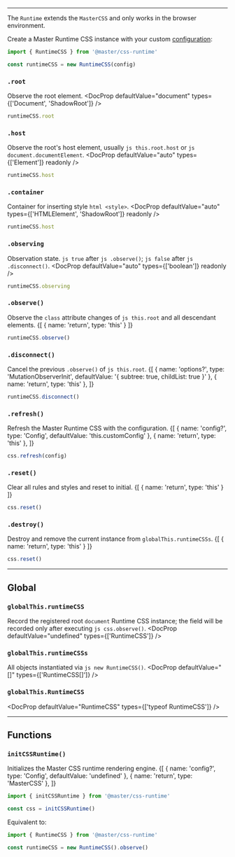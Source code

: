 
---

The `Runtime` extends the `MasterCSS` and only works in the browser environment.

Create a Master Runtime CSS instance with your custom [configuration](/reference/configuration):
```ts
import { RuntimeCSS } from '@master/css-runtime'

const runtimeCSS = new RuntimeCSS(config)
```

### `.root`
Observe the root element.
<DocProp defaultValue="document" types={['Document', 'ShadowRoot']} />
```ts
runtimeCSS.root
```

### `.host`
Observe the root's host element, usually `js this.root.host` or `js document.documentElement`.
<DocProp defaultValue="auto" types={['Element']} readonly />
```ts
runtimeCSS.host
```

### `.container`
Container for inserting style `html <style>`.
<DocProp defaultValue="auto" types={['HTMLElement', 'ShadowRoot']} readonly />
```ts
runtimeCSS.host
```

### `.observing`
Observation state. `js true` after `js .observe()`; `js false` after `js .disconnect()`.
<DocProp defaultValue="auto" types={['boolean']} readonly />
```ts
runtimeCSS.observing
```

### `.observe()`
Observe the `class` attribute changes of `js this.root` and all descendant elements.
<DocFn>
    {[ { name: 'return', type: 'this' } ]}
</DocFn>
```ts
runtimeCSS.observe()
```

### `.disconnect()`
Cancel the previous `.observe()` of `js this.root`.
<DocFn>
    {[
        { name: 'options?', type: 'MutationObserverInit', defaultValue: '{ subtree: true, childList: true }' },
        { name: 'return', type: 'this' },
    ]}
</DocFn>
```ts
runtimeCSS.disconnect()
```

### `.refresh()`
Refresh the Master Runtime CSS with the configuration.
<DocFn>
    {[
        { name: 'config?', type: 'Config', defaultValue: 'this.customConfig' },
        { name: 'return', type: 'this' },
    ]}
</DocFn>
```ts
css.refresh(config)
```

### `.reset()`
Clear all rules and styles and reset to initial.
<DocFn>
    {[ { name: 'return', type: 'this' } ]}
</DocFn>
```ts
css.reset()
```

### `.destroy()`
Destroy and remove the current instance from `globalThis.runtimeCSSs`.
<DocFn>
    {[ { name: 'return', type: 'this' } ]}
</DocFn>
```ts
css.reset()
```

---

## Global
### `globalThis.runtimeCSS`
Record the registered root `document` Runtime CSS instance; the field will be recorded only after executing `js css.observe()`.
<DocProp defaultValue="undefined" types={['RuntimeCSS']} />

### `globalThis.runtimeCSSs`
All objects instantiated via `js new RuntimeCSS()`.
<DocProp defaultValue="[]" types={['RuntimeCSS[]']} />

### `globalThis.RuntimeCSS`
<DocProp defaultValue="RuntimeCSS" types={['typeof RuntimeCSS']} />

---

## Functions
### `initCSSRuntime()`
Initializes the Master CSS runtime rendering engine.
<DocFn>
    {[
        { name: 'config?', type: 'Config', defaultValue: 'undefined' },
        { name: 'return', type: 'MasterCSS' },
    ]}
</DocFn>
```ts
import { initCSSRuntime } from '@master/css-runtime'

const css = initCSSRuntime()
```
Equivalent to:
```ts
import { RuntimeCSS } from '@master/css-runtime'

const runtimeCSS = new RuntimeCSS().observe()
```
